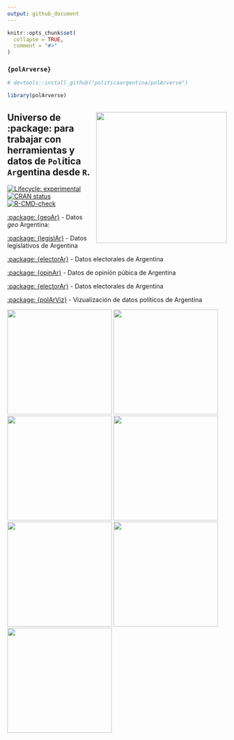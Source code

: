 ```yaml
---
output: github_document
---
```


<!-- README.md is generated from README.Rmd. Please edit that file -->

```r
knitr::opts_chunk$set(
  collapse = TRUE,
  comment = "#>"
)
```

### `{polArverse}`

```r

# devtools::install_github("politicaargentina/polArverse")

library(polArverse)


```

## <a><img src="man/figures/logo.png" align="right" width="300"/></a> Universo de :package: para trabajar con herramientas y datos de `Pol`ítica `Ar`gentina desde `R`.

<!-- badges: start -->

[![Lifecycle: experimental](https://img.shields.io/badge/lifecycle-experimental-orange.svg)](https://lifecycle.r-lib.org/articles/stages.html#experimental) [![CRAN status](https://www.r-pkg.org/badges/version/polArverse)](https://CRAN.R-project.org/package=opinAr) [![R-CMD-check](https://github.com/PoliticaArgentina/polArverse/workflows/R-CMD-check/badge.svg)](https://github.com/PoliticaArgentina/polArverse/actions)

<!-- badges: end -->

[:package: {geoAr}](https://github.com/PoliticaArgentina/geoAr) - Datos *geo* Argentina:


[:package: {legislAr}](https://github.com/PoliticaArgentina/legislAr) - Datos legislativos de Argentina

[:package: {electorAr}](https://github.com/PoliticaArgentina/opinAr) - Datos electorales de Argentina

[:package: {opinAr}](https://github.com/PoliticaArgentina/opinAr) - Datos de opinión púbica de Argentina

[:package: {electorAr}](https://github.com/PoliticaArgentina/opinAr) - Datos electorales de Argentina

[:package: {polArViz}](https://github.com/PoliticaArgentina/polArViz) - Vizualización de datos políticos de Argentina

[<img src="https://github.com/politicaargentina/data_warehouse/raw/master/hex/geoAr.png?raw=true" width="240"/>](https://github.com/PoliticaArgentina/geoAr) [<img src="https://github.com/politicaargentina/data_warehouse/raw/master/hex/opinAr.PNG?raw=true" width="240"/>](https://github.com/PoliticaArgentina/opinAr) [<img src="https://github.com/politicaargentina/data_warehouse/raw/master/hex/legislAr.png?raw=true" width="240"/>](https://github.com/PoliticaArgentina/legislAr) [<img src="https://github.com/politicaargentina/data_warehouse/blob/master/hex/discursAr.png?raw=true" width="240"/>](https://github.com/PoliticaArgentina/discursAr) [<img src="https://github.com/politicaargentina/data_warehouse/blob/master/hex/electorAr.png?raw=true" width="240"/>](https://github.com/PoliticaArgentina/electorAr) [<img src="https://github.com/PoliticaArgentina/polar_bot/raw/master/hex/polArbot.png" width="240"/>](https://github.com/PoliticaArgentina/polar_bot) [<img src="https://github.com/PoliticaArgentina/data_warehouse/raw/master/hex/polAr10-10-10.png" width="240"/>](https://github.com/PoliticaArgentina/data_warehouse) 
